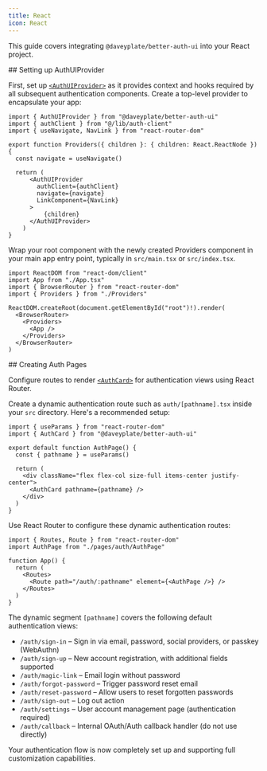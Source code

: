 ```yaml
---
title: React
icon: React
---
```


This guide covers integrating `@daveyplate/better-auth-ui` into your React project.

<Steps>
<Step>
## Setting up AuthUIProvider 

First, set up [`<AuthUIProvider>`](/components/auth-ui-provider) as it provides context and hooks required by all subsequent authentication components. Create a top-level provider to encapsulate your app:

```tsx title="src/providers.tsx"
import { AuthUIProvider } from "@daveyplate/better-auth-ui"
import { authClient } from "@/lib/auth-client"
import { useNavigate, NavLink } from "react-router-dom"

export function Providers({ children }: { children: React.ReactNode }) {
  const navigate = useNavigate()

  return (
      <AuthUIProvider
        authClient={authClient}
        navigate={navigate}
        LinkComponent={NavLink}
      >
          {children}
      </AuthUIProvider>
    )
}
```

Wrap your root component with the newly created Providers component in your main app entry point, typically in `src/main.tsx` or `src/index.tsx`.

```tsx title="src/main.tsx"
import ReactDOM from "react-dom/client"
import App from "./App.tsx"
import { BrowserRouter } from "react-router-dom"
import { Providers } from "./Providers"

ReactDOM.createRoot(document.getElementById("root")!).render(
  <BrowserRouter>
    <Providers>
      <App />
    </Providers>
  </BrowserRouter>
)
```
</Step>

<Step>
## Creating Auth Pages

Configure routes to render [`<AuthCard>`](/components/auth-ui-provider) for authentication views using React Router.

Create a dynamic authentication route such as `auth/[pathname].tsx` inside your `src` directory. Here's a recommended setup:

```tsx title="src/pages/auth/AuthPage.tsx"
import { useParams } from "react-router-dom"
import { AuthCard } from "@daveyplate/better-auth-ui"

export default function AuthPage() {
  const { pathname } = useParams()

  return (
    <div className="flex flex-col size-full items-center justify-center">
      <AuthCard pathname={pathname} />
    </div>
  )
}
```

Use React Router to configure these dynamic authentication routes:

```tsx title="src/App.tsx"
import { Routes, Route } from "react-router-dom"
import AuthPage from "./pages/auth/AuthPage"

function App() {
  return (
    <Routes>
      <Route path="/auth/:pathname" element={<AuthPage />} />
    </Routes>
  )
}
```

The dynamic segment `[pathname]` covers the following default authentication views:

- `/auth/sign-in` – Sign in via email, password, social providers, or passkey (WebAuthn)
- `/auth/sign-up` – New account registration, with additional fields supported
- `/auth/magic-link` – Email login without password
- `/auth/forgot-password` – Trigger password reset email
- `/auth/reset-password` – Allow users to reset forgotten passwords
- `/auth/sign-out` – Log out action
- `/auth/settings` – User account management page (authentication required)
- `/auth/callback` – Internal OAuth/Auth callback handler (do not use directly)

Your authentication flow is now completely set up and supporting full customization capabilities.
</Step>
</Steps>